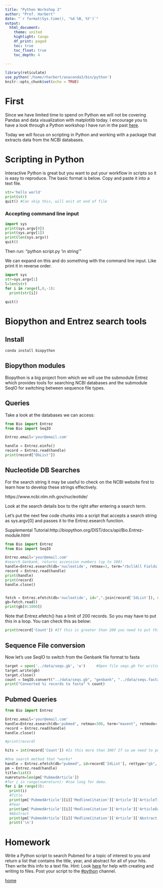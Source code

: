 ```yaml
---
title: "Python Workshop 2"
author: "Prof. Harbert"
date: "`r format(Sys.time(), '%d %B, %Y')`"
output: 
  html_document:
    theme: united
    highlight: tango
    df_print: paged
    toc: true
    toc_float: true
    toc_depth: 4
  
---
```



```r
library(reticulate)
use_python('/home/rharbert/anaconda3/bin/python')
knitr::opts_chunk$set(echo = TRUE)
```

# First

Since we have limited time to spend on Python we will not be covering Pandas and data visualization with matplotlib today. I encourage you to have a look through a Python workshop I have run in the past [here](https://rsh249.github.io/python_workshop). 

Today we will focus on scripting in Python and working with a package that extracts data from the NCBI databases.


# Scripting in Python

Interactive Python is great but you want to put your workflow in scripts so it is easy to reproduce. The basic format is below. Copy and paste it into a text file.

```python
str='hello world'
print(str)
quit() #Can skip this, will exit at end of file
```

### Accepting command line input

```python
import sys
print(sys.argv[0])
print(sys.argv[1])
print(len(sys.argv))
quit() 
```

Then run: "python script.py 'in string'"

We can expand on this and do something with the command line input. Like print it in reverse order.

```python
import sys
str=sys.argv[1]
l=len(str)
for i in range(l,0,-1):
  print(str[i])
  
quit() 
```


# Biopython and Entrez search tools

## Install

```bash
conda install biopython
```

## Biopython modules

Biopython is a big project from which we will use the submodule Entrez which provides tools for searching NCBI databases and the submodule SeqIO for switching between sequence file types.

## Queries

Take a look at the databases we can access:

```python
from Bio import Entrez
from Bio import SeqIO

Entrez.email='your@email.com'

handle = Entrez.einfo()
record = Entrez.read(handle)
print(record["DbList"])

```

## Nucleotide DB Searches

For the search string it may be useful to check on the NCBI website first to learn how to develop these strings effectively.

https://www.ncbi.nlm.nih.gov/nucleotide/

Look at the search details box to the right after entering a search term.

Let's put the next few code chunks into a script that accepts a search string as sys.argv[0] and passes it to the Entrez.esearch function.

Supplemental Tutorial:http://biopython.org/DIST/docs/api/Bio.Entrez-module.html 

```python

from Bio import Entrez
from Bio import SeqIO

Entrez.email='your@email.com'
#search Genbank, returns accession numbers (up to 100)
handle=Entrez.esearch(db='nucleotide', retmax=3, term="rbcl[All Fields]", idtype="acc") 
record = Entrez.read(handle)
print(handle)
print(record)
handle.close()


fetch = Entrez.efetch(db='nucleotide', id=",".join(record['IdList']), rettype='gb', retmode='text')
gb=fetch.read()
print(gb[0:1000])

```

Note that Entrez.efetch() has a limit of 200 records. So you may have to put this in a loop. You can check this as below:

```python
print(record['Count']) #If this is greater than 200 you need to put this in a loop.

```
## Sequence File conversion

Now let's use SeqIO to switch from the Genbank file format to fasta

```python

target = open('../data/seqs.gb', 'w')     #Open file seqs.gb for writing
target.write(gb)
target.close()
count = SeqIO.convert("../data/seqs.gb", "genbank", "../data/seqs.fasta", "fasta")    #convert file seqs.gb to seqs.fasta
print("Converted %i records to fasta" % count)
```

## Pubmed Queries

```python

from Bio import Entrez

Entrez.email='your@email.com'
handle=Entrez.esearch(db='pubmed', retmax=300, term="maxent", retmode='xml') 
record = Entrez.read(handle)
handle.close()

#print(record)

hits = int(record['Count']) #Is this more than 300? If so we need to put the part above in a loop

#One search method that *works*
handle = Entrez.efetch(db="pubmed", id=record['IdList'], rettype="gb", retmode="xml", retmax=300)
pm = Entrez.read(handle)
title=list()
numreturn=len(pm['PubmedArticle'])
#for i in range(numreturn): #too long for demo.
for i in range(3):
  print(i)
  #Title
  print(pm['PubmedArticle'][i]['MedlineCitation']['Article']['ArticleTitle'])
  #Year
  print(pm['PubmedArticle'][i]['MedlineCitation']['Article']['ArticleDate'][0]['Year'])
  #Abstract
  print(pm['PubmedArticle'][i]['MedlineCitation']['Article']['Abstract']['AbstractText'][0])
  print('\n')


```

# Homework

Write a Python script to search Pubmed for a topic of interest to you and return a list that contains the title, year, and abstract for all of your hits. Then write this info to a text file. Hint: Look [here](https://www.pythonforbeginners.com/files/reading-and-writing-files-in-python) for help with creating and writing to files. Post your script to the [#python](https://bio200-bioinformatics.slack.com/messages/CEC51EBN0) channel.


[home](https://rsh249.github.io/bioinformatics)
